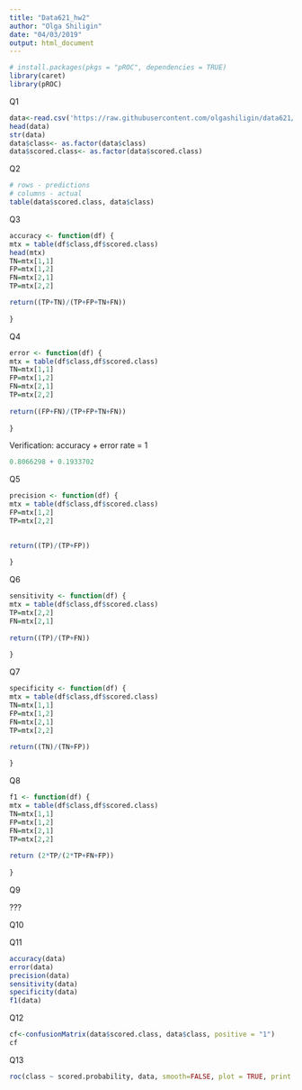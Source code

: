 ```yaml
---
title: "Data621_hw2"
author: "Olga Shiligin"
date: "04/03/2019"
output: html_document
---
```




```r
# install.packages(pkgs = "pROC", dependencies = TRUE)
library(caret)
library(pROC)
```

Q1 

```r
data<-read.csv('https://raw.githubusercontent.com/olgashiligin/data621/master/HW2/data.csv')
head(data)
str(data)
data$class<- as.factor(data$class)
data$scored.class<- as.factor(data$scored.class)
```

Q2

```r
# rows - predictions
# columns - actual
table(data$scored.class, data$class)
```


Q3

```r
accuracy <- function(df) {
mtx = table(df$class,df$scored.class)
head(mtx)
TN=mtx[1,1]
FP=mtx[1,2]
FN=mtx[2,1]
TP=mtx[2,2]

return((TP+TN)/(TP+FP+TN+FN))
  
}
```


Q4

```r
error <- function(df) {
mtx = table(df$class,df$scored.class)
TN=mtx[1,1]
FP=mtx[1,2]
FN=mtx[2,1]
TP=mtx[2,2]
  
return((FP+FN)/(TP+FP+TN+FN))
  
}
```

Verification: accuracy + error rate  = 1

```r
0.8066298 + 0.1933702
```

Q5

```r
precision <- function(df) {
mtx = table(df$class,df$scored.class)
FP=mtx[1,2]
TP=mtx[2,2]

  
return((TP)/(TP+FP))
  
}

```

Q6

```r
sensitivity <- function(df) {
mtx = table(df$class,df$scored.class)
TP=mtx[2,2]
FN=mtx[2,1]
  
return((TP)/(TP+FN))
  
}

```

Q7

```r
specificity <- function(df) {
mtx = table(df$class,df$scored.class)
TN=mtx[1,1]
FP=mtx[1,2]
FN=mtx[2,1]
TP=mtx[2,2]

return((TN)/(TN+FP))
  
}
```


Q8

```r
f1 <- function(df) {
mtx = table(df$class,df$scored.class)
TN=mtx[1,1]
FP=mtx[1,2]
FN=mtx[2,1]
TP=mtx[2,2]
  
return (2*TP/(2*TP+FN+FP))
  
}
```

Q9

???


Q10




Q11

```r
accuracy(data)
error(data)
precision(data)
sensitivity(data)
specificity(data)
f1(data)
```



Q12

```r
cf<-confusionMatrix(data$scored.class, data$class, positive = "1")
cf
```


Q13


```r
roc(class ~ scored.probability, data, smooth=FALSE, plot = TRUE, print.auc=TRUE,  col="red")
```






